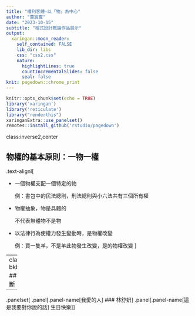 ```yaml
---
title: "權利客體―以「物」為中心"
author: "董宸賓"
date: "2023-10-15"
subtitle: "程式設計概論作品展示"
output:
  xaringan::moon_reader:
    self_contained: FALSE
    lib_dir: libs
    css: "css2.css"
    nature:
      highlightLines: true
      countIncrementalSlides: false
      seal: false
knit: pagedown::chrome_print
---
```



```r
knitr::opts_chunk$set(echo = TRUE)
library('xaringan')
library('reticulate')
library("renderthis")
xaringanExtra::use_panelset()
remotes::install_github('rstudio/pagedown')
```

class:inverse2,center

## 物權的基本原則：一物一權

.text-alignl[

- 一個物權支配一個特定的物

  例：書包中的民法總則，刑法總則與小六法共有三個所有權

- 物權抽象，物是具體的

  不代表無體物不是物

- 以法律行為使權力發生變動時，是物權改變

  例：買一隻羊，不是羊此物發生改變，是的物權改變
]

---
class: bkb,center
## 物的判斷：

--

.panelset[
.panel[.panel-name[我愛的人]
### 林舒姸
]
.panel[.panel-name[這是我要對你說的話]
生日快樂
]
]

